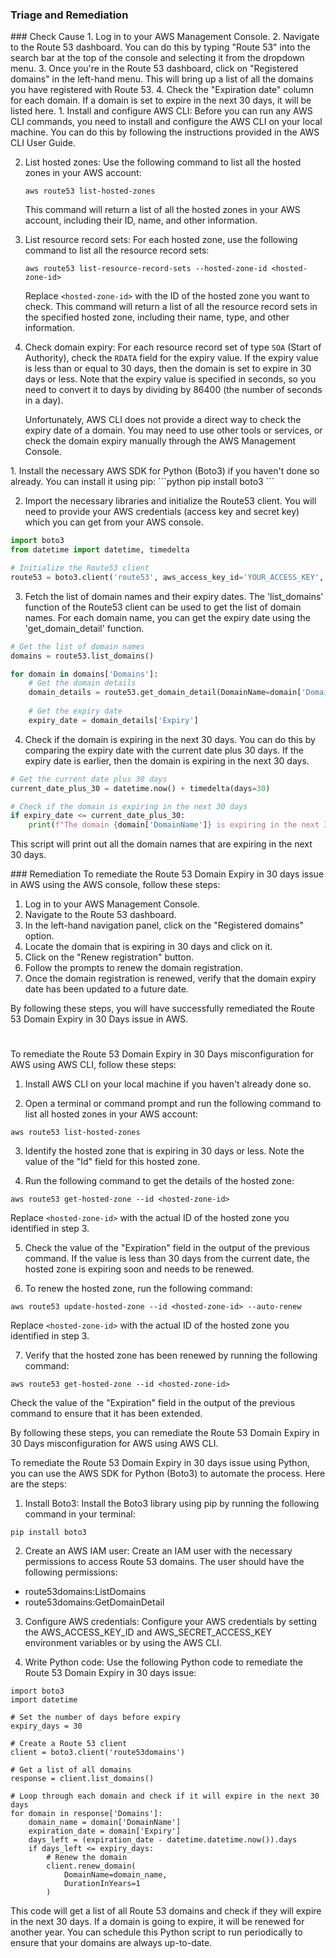 
### Triage and Remediation
<Tabs>

<Tab title='Cause'>
### Check Cause
<AccordionGroup>
<Accordion title='Using Console' defaultOpen='true'>
1. Log in to your AWS Management Console.
2. Navigate to the Route 53 dashboard. You can do this by typing "Route 53" into the search bar at the top of the console and selecting it from the dropdown menu.
3. Once you're in the Route 53 dashboard, click on "Registered domains" in the left-hand menu. This will bring up a list of all the domains you have registered with Route 53.
4. Check the "Expiration date" column for each domain. If a domain is set to expire in the next 30 days, it will be listed here.
</Accordion>

<Accordion title='Using CLI'>
1. Install and configure AWS CLI: Before you can run any AWS CLI commands, you need to install and configure the AWS CLI on your local machine. You can do this by following the instructions provided in the AWS CLI User Guide.

2. List hosted zones: Use the following command to list all the hosted zones in your AWS account:

   ```
   aws route53 list-hosted-zones
   ```
   This command will return a list of all the hosted zones in your AWS account, including their ID, name, and other information.

3. List resource record sets: For each hosted zone, use the following command to list all the resource record sets:

   ```
   aws route53 list-resource-record-sets --hosted-zone-id <hosted-zone-id>
   ```
   Replace `<hosted-zone-id>` with the ID of the hosted zone you want to check. This command will return a list of all the resource record sets in the specified hosted zone, including their name, type, and other information.

4. Check domain expiry: For each resource record set of type `SOA` (Start of Authority), check the `RDATA` field for the expiry value. If the expiry value is less than or equal to 30 days, then the domain is set to expire in 30 days or less. Note that the expiry value is specified in seconds, so you need to convert it to days by dividing by 86400 (the number of seconds in a day).

   Unfortunately, AWS CLI does not provide a direct way to check the expiry date of a domain. You may need to use other tools or services, or check the domain expiry manually through the AWS Management Console.
</Accordion>

<Accordion title='Using Python'>
1. Install the necessary AWS SDK for Python (Boto3) if you haven't done so already. You can install it using pip:
```python
pip install boto3
```

2. Import the necessary libraries and initialize the Route53 client. You will need to provide your AWS credentials (access key and secret key) which you can get from your AWS console.
```python
import boto3
from datetime import datetime, timedelta

# Initialize the Route53 client
route53 = boto3.client('route53', aws_access_key_id='YOUR_ACCESS_KEY', aws_secret_access_key='YOUR_SECRET_KEY')
```

3. Fetch the list of domain names and their expiry dates. The 'list_domains' function of the Route53 client can be used to get the list of domain names. For each domain name, you can get the expiry date using the 'get_domain_detail' function.
```python
# Get the list of domain names
domains = route53.list_domains()

for domain in domains['Domains']:
    # Get the domain details
    domain_details = route53.get_domain_detail(DomainName=domain['DomainName'])
    
    # Get the expiry date
    expiry_date = domain_details['Expiry']
```

4. Check if the domain is expiring in the next 30 days. You can do this by comparing the expiry date with the current date plus 30 days. If the expiry date is earlier, then the domain is expiring in the next 30 days.
```python
# Get the current date plus 30 days
current_date_plus_30 = datetime.now() + timedelta(days=30)

# Check if the domain is expiring in the next 30 days
if expiry_date <= current_date_plus_30:
    print(f"The domain {domain['DomainName']} is expiring in the next 30 days.")
```
This script will print out all the domain names that are expiring in the next 30 days.
</Accordion>

</AccordionGroup>
</Tab>
<Tab title='Remediation'>
### Remediation

<AccordionGroup>
<Accordion title='Using Console' defaultOpen='true'>
To remediate the Route 53 Domain Expiry in 30 days issue in AWS using the AWS console, follow these steps:

1. Log in to your AWS Management Console.
2. Navigate to the Route 53 dashboard.
3. In the left-hand navigation panel, click on the "Registered domains" option.
4. Locate the domain that is expiring in 30 days and click on it.
5. Click on the "Renew registration" button.
6. Follow the prompts to renew the domain registration.
7. Once the domain registration is renewed, verify that the domain expiry date has been updated to a future date.

By following these steps, you will have successfully remediated the Route 53 Domain Expiry in 30 Days issue in AWS.

#
</Accordion>

<Accordion title='Using CLI'>
To remediate the Route 53 Domain Expiry in 30 Days misconfiguration for AWS using AWS CLI, follow these steps:

1. Install AWS CLI on your local machine if you haven't already done so.

2. Open a terminal or command prompt and run the following command to list all hosted zones in your AWS account:

```
aws route53 list-hosted-zones
```

3. Identify the hosted zone that is expiring in 30 days or less. Note the value of the "Id" field for this hosted zone.

4. Run the following command to get the details of the hosted zone:

```
aws route53 get-hosted-zone --id <hosted-zone-id>
```

Replace `<hosted-zone-id>` with the actual ID of the hosted zone you identified in step 3.

5. Check the value of the "Expiration" field in the output of the previous command. If the value is less than 30 days from the current date, the hosted zone is expiring soon and needs to be renewed.

6. To renew the hosted zone, run the following command:

```
aws route53 update-hosted-zone --id <hosted-zone-id> --auto-renew
```

Replace `<hosted-zone-id>` with the actual ID of the hosted zone you identified in step 3.

7. Verify that the hosted zone has been renewed by running the following command:

```
aws route53 get-hosted-zone --id <hosted-zone-id>
```

Check the value of the "Expiration" field in the output of the previous command to ensure that it has been extended.

By following these steps, you can remediate the Route 53 Domain Expiry in 30 Days misconfiguration for AWS using AWS CLI.
</Accordion>

<Accordion title='Using Python'>
To remediate the Route 53 Domain Expiry in 30 days issue using Python, you can use the AWS SDK for Python (Boto3) to automate the process. Here are the steps:

1. Install Boto3: Install the Boto3 library using pip by running the following command in your terminal:

```
pip install boto3
```

2. Create an AWS IAM user: Create an IAM user with the necessary permissions to access Route 53 domains. The user should have the following permissions:

- route53domains:ListDomains
- route53domains:GetDomainDetail

3. Configure AWS credentials: Configure your AWS credentials by setting the AWS_ACCESS_KEY_ID and AWS_SECRET_ACCESS_KEY environment variables or by using the AWS CLI.

4. Write Python code: Use the following Python code to remediate the Route 53 Domain Expiry in 30 days issue:

```
import boto3
import datetime

# Set the number of days before expiry
expiry_days = 30

# Create a Route 53 client
client = boto3.client('route53domains')

# Get a list of all domains
response = client.list_domains()

# Loop through each domain and check if it will expire in the next 30 days
for domain in response['Domains']:
    domain_name = domain['DomainName']
    expiration_date = domain['Expiry']
    days_left = (expiration_date - datetime.datetime.now()).days
    if days_left <= expiry_days:
        # Renew the domain
        client.renew_domain(
            DomainName=domain_name,
            DurationInYears=1
        )
```

This code will get a list of all Route 53 domains and check if they will expire in the next 30 days. If a domain is going to expire, it will be renewed for another year. You can schedule this Python script to run periodically to ensure that your domains are always up-to-date.
</Accordion>

</AccordionGroup>
</Tab>
</Tabs>
